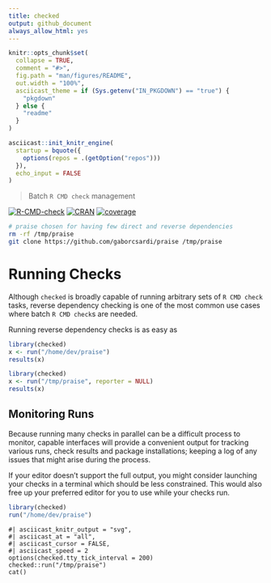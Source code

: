 ```yaml
---
title: checked
output: github_document
always_allow_html: yes
---
```


<!-- README.md is generated from README.Rmd. Please edit that file -->

```r
knitr::opts_chunk$set(
  collapse = TRUE,
  comment = "#>",
  fig.path = "man/figures/README",
  out.width = "100%",
  asciicast_theme = if (Sys.getenv("IN_PKGDOWN") == "true") {
    "pkgdown"
  } else {
    "readme"
  }
)

asciicast::init_knitr_engine(
  startup = bquote({
    options(repos = .(getOption("repos")))
  }),
  echo_input = FALSE
)
```

> Batch `R CMD check` management

<!-- badges: start -->
[![R-CMD-check](https://github.com/Genentech/checked/actions/workflows/R-CMD-check.yaml/badge.svg)](https://github.com/Genentech/checked/actions/workflows/R-CMD-check.yaml/badge.svg)
[![CRAN](https://img.shields.io/cran/v/checked.svg)](https://cran.r-project.org/package=checked)
[![coverage](https://codecov.io/gh/Genentech/checked/branch/main/graph/badge.svg)](https://app.codecov.io/gh/Genentech/checked/tree/main)
<!-- badges: end -->

```sh
# praise chosen for having few direct and reverse dependencies
rm -rf /tmp/praise
git clone https://github.com/gaborcsardi/praise /tmp/praise
```

# Running Checks

Although `checked` is broadly capable of running arbitrary sets of `R CMD check`
tasks, reverse dependency checking is one of the most common use cases where
batch `R CMD check`s are needed. 

Running reverse dependency checks is as easy as

```r
library(checked)
x <- run("/home/dev/praise")
results(x)
```
```r
library(checked)
x <- run("/tmp/praise", reporter = NULL)
results(x)
```

## Monitoring Runs

Because running many checks in parallel can be a difficult process to monitor,
capable interfaces will provide a convenient output for tracking various
runs, check results and package installations; keeping a log of any issues 
that might arise during the process.

If your editor doesn't support the full output, you might consider launching
your checks in a terminal which should be less constrained. This would also
free up your preferred editor for you to use while your checks run.

```r
library(checked)
run("/home/dev/praise")
```
```asciicast
#| asciicast_knitr_output = "svg",
#| asciicast_at = "all",
#| asciicast_cursor = FALSE,
#| asciicast_speed = 2
options(checked.tty_tick_interval = 200)
checked::run("/tmp/praise")
cat()
```
